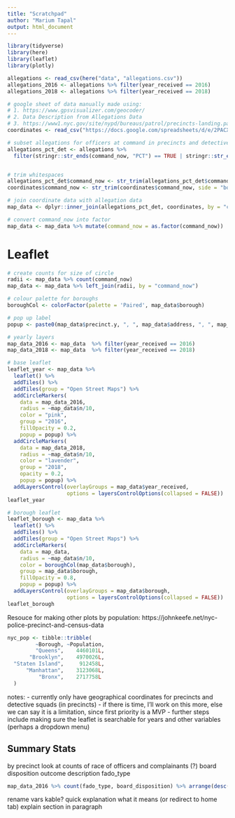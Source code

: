 ```yaml
---
title: "Scratchpad"
author: "Marium Tapal"
output: html_document
---
```


```r
library(tidyverse)
library(here)
library(leaflet)
library(plotly)
```

```r
allegations <- read_csv(here("data", "allegations.csv"))
allegations_2016 <- allegations %>% filter(year_received == 2016)
allegations_2018 <- allegations %>% filter(year_received == 2018)

# google sheet of data manually made using:
# 1. https://www.gpsvisualizer.com/geocoder/
# 2. Data Description from Allegations Data
# 3. https://www1.nyc.gov/site/nypd/bureaus/patrol/precincts-landing.page
coordinates <- read_csv("https://docs.google.com/spreadsheets/d/e/2PACX-1vQ8xw99f6gzPHNvINFt5THA4NrungmyCxGhKAUiRF57q7o1anelmhcgFu-1Dkm3wwqYv3kLi4hSF7Wl/pub?output=csv")
```

```r
# subset allegations for officers at command in precincts and detective squads
allegations_pct_det <- allegations %>% 
  filter(stringr::str_ends(command_now, "PCT") == TRUE | stringr::str_ends(command_now, "DET") == TRUE) %>% filter(year_received %in% c(2016, 2018))


# trim whitespaces
allegations_pct_det$command_now <- str_trim(allegations_pct_det$command_now, side = "both")
coordinates$command_now <- str_trim(coordinates$command_now, side = "both")

# join coordinate data with allegation data
map_data <- dplyr::inner_join(allegations_pct_det, coordinates, by = "command_now") %>% unique()

# convert command_now into factor
map_data <- map_data %>% mutate(command_now = as.factor(command_now))
```

# Leaflet
```r
# create counts for size of circle
radii <- map_data %>% count(command_now)
map_data <- map_data %>% left_join(radii, by = "command_now")

# colour palette for boroughs
boroughCol <- colorFactor(palette = 'Paired', map_data$borough)

# pop up label
popup <- paste0(map_data$precinct.y, ", ", map_data$address, ", ", map_data$borough, "<br>", "Number of Allegations: ", map_data$n)

# yearly layers
map_data_2016 <- map_data  %>% filter(year_received == 2016)
map_data_2018 <- map_data  %>% filter(year_received == 2018)

# base leaflet
leaflet_year <- map_data %>%
  leaflet() %>%
  addTiles() %>%
  addTiles(group = "Open Street Maps") %>%
  addCircleMarkers(
    data = map_data_2016,
    radius = ~map_data$n/10,
    color = "pink",
    group = "2016",
    fillOpacity = 0.2,
    popup = popup) %>%
  addCircleMarkers(
    data = map_data_2018,
    radius = ~map_data$n/10,
    color = "lavender",
    group = "2018",
    opacity = 0.2,
    popup = popup) %>%
  addLayersControl(overlayGroups = map_data$year_received, 
                   options = layersControlOptions(collapsed = FALSE))
leaflet_year

# borough leaflet
leaflet_borough <- map_data %>%
  leaflet() %>%
  addTiles() %>%
  addTiles(group = "Open Street Maps") %>%
  addCircleMarkers(
    data = map_data,
    radius = ~map_data$n/10,
    color = boroughCol(map_data$borough),
    group = map_data$borough,
    fillOpacity = 0.8,
    popup = popup) %>%
  addLayersControl(overlayGroups = map_data$borough, 
                   options = layersControlOptions(collapsed = FALSE))
leaflet_borough
```

Resouce for making other plots by population: https://johnkeefe.net/nyc-police-precinct-and-census-data

```r
nyc_pop <- tibble::tribble(
         ~Borough, ~Population,
         "Queens",    4460101L,
       "Brooklyn",    4970026L,
  "Staten Island",     912458L,
      "Manhattan",    3123068L,
          "Bronx",    2717758L
  )
```


notes:
- currently only have geographical coordinates for precincts and detective squads (in precincts)
- if there is time, I'll work on this more, else we can say it is a limitation, since first priority is a MVP
- further steps include making sure the leaflet is searchable for years and other variables (perhaps a dropdown menu)


## Summary Stats

by precinct
look at counts of race of officers and complainants (?)
board disposition
outcome description
fado_type


```r
map_data_2016 %>% count(fado_type, board_disposition) %>% arrange(desc(n))
```

rename vars
kable?
quick explanation what it means (or redirect to home tab)
explain section in paragraph

